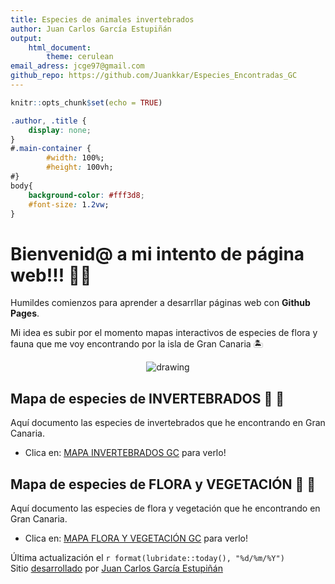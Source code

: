 ```yaml
---
title: Especies de animales invertebrados
author: Juan Carlos García Estupiñán
output: 
    html_document:
        theme: cerulean
email_adress: jcge97@gmail.com
github_repo: https://github.com/Juankkar/Especies_Encontradas_GC
---
```


```r
knitr::opts_chunk$set(echo = TRUE)
```

```css
.author, .title {
    display: none;
}
#.main-container {
        #width: 100%;
        #height: 100vh;
#}
body{
    background-color: #fff3d8;
    #font-size: 1.2vw;
}
```
# Bienvenid@ a mi intento de página web!!! 👨‍💻

Humildes comienzos para aprender a desarrllar páginas web con **Github Pages**.

Mi idea es subir por el momento mapas interactivos de especies de flora y fauna que me voy encontrando por la isla de Gran Canaria 🏝️ 

<center>

<img src="figures/GC_mapa.png" alt="drawing"/>

</center>

## Mapa de especies de INVERTEBRADOS 🐌 🐜

Aquí documento las especies de invertebrados que he encontrando en Gran Canaria.

* Clica en: <a href="./invertebrates"> MAPA INVERTEBRADOS GC</a> para verlo!

## Mapa de especies de FLORA y VEGETACIÓN 🌺 🌱

Aquí documento las especies de flora y vegetación que he encontrando en Gran Canaria.

* Clica en: <a href="./flora"> MAPA FLORA Y VEGETACIÓN GC</a> para verlo!

Última actualización el `r format(lubridate::today(), "%d/%m/%Y")`  
Sitio [desarrollado](`r rmarkdown::metadata$github_repo`) por [Juan Carlos García Estupiñán](mailto:`r rmarkdown::metadata$email_adress`)
